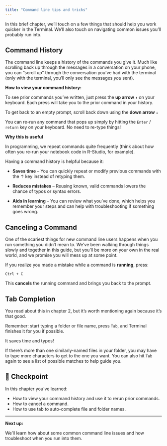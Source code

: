 ```yaml
---
title: "Command line tips and tricks"
---
```


In this brief chapter, we'll touch on a few things that should help you work quicker in the Terminal. We'll also touch on navigating common issues you'll probably run into.

## Command History

The command line keeps a history of the commands you give it. Much like scrolling back up through the messages in a conversation on your phone, you can "scroll up" through the conversation you've had with the terminal (only with the terminal, you'll only see the messages *you* sent).

**How to view your command history:**

To see prior commands you've written, just press the **up arrow** `↑` on your keyboard. Each press will take you to the prior command in your history.

To get back to an empty prompt, scroll back down using the **down arrow** `↓`

You can re-run any command that pops up simply by hitting the `Enter` / `return` key on your keyboard. No need to re-type things!

**Why this is useful**

In programming, we repeat commands quite frequently (think about how often you re-run your notebook code in R-Studio, for example).

Having a command history is helpful because it:

-   **Saves time** – You can quickly repeat or modify previous commands with the ↑ key instead of retyping them.

-   **Reduces mistakes** – Reusing known, valid commands lowers the chance of typos or syntax errors.

-   **Aids in learning** – You can review what you've done, which helps you remember your steps and can help with troubleshooting if something goes wrong.


## Canceling a Command

One of the scariest things for new command line users happens when you run something you didn't mean to. We've been walking through things slowly and together in this guide, but you'll be more on your own in the real world, and we promise you will mess up at some point.

If you realize you made a mistake while a command is **running**, press:

`Ctrl + C`

This **cancels** the running command and brings you back to the prompt.


## Tab Completion

You read about this in chapter 2, but it's worth mentioning again because it's that good.

Remember: start typing a folder or file name, press `Tab`, and Terminal finishes it for you if possible.

It saves time and typos!

If there's more than one similarly-named files in your folder, you may have to type more characters to get to the one you want. You can also hit `Tab` again to see a list of possible matches to help guide you. 

## 🎯 Checkpoint

In this chapter you've learned:

- How to view your command history and use it to rerun prior commands.
- How to cancel a command. 
- How to use tab to auto-complete file and folder names.

---

**Next up:**

We'll learn how about some common command line issues and how troubleshoot when you run into them.
